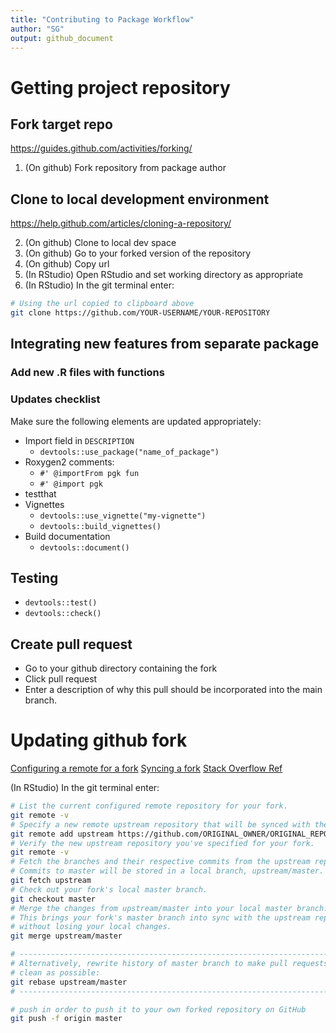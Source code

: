 ```yaml
---
title: "Contributing to Package Workflow"
author: "SG"
output: github_document
---
```


# Getting project repository

## Fork target repo

<https://guides.github.com/activities/forking/>

1. (On github) Fork repository from package author

## Clone to local development environment

<https://help.github.com/articles/cloning-a-repository/>

2. (On github) Clone to local dev space
3. (On github) Go to your forked version of the repository
4. (On github) Copy url
5. (In RStudio) Open RStudio and set working directory as appropriate
6. (In RStudio) In the git terminal enter:

```bash

# Using the url copied to clipboard above
git clone https://github.com/YOUR-USERNAME/YOUR-REPOSITORY

```

## Integrating new features from separate package

### Add new .R files with functions

### Updates checklist

Make sure the following elements are updated appropriately:

* Import field in `DESCRIPTION`
  * `devtools::use_package("name_of_package")`
* Roxygen2 comments:
  * `#' @importFrom pgk fun`
  * `#' @import pgk`
* testthat
* Vignettes
  * `devtools::use_vignette("my-vignette")`
  * `devtools::build_vignettes()`
* Build documentation
  * `devtools::document()`

## Testing

* `devtools::test()`
* `devtools::check()`

## Create pull request

* Go to your github directory containing the fork
* Click pull request
* Enter a description of why this pull should be incorporated into the 
main branch.

# Updating github fork

[Configuring a remote for a fork](https://help.github.com/articles/configuring-a-remote-for-a-fork/)
[Syncing a fork](https://help.github.com/articles/syncing-a-fork/)
[Stack Overflow Ref](https://stackoverflow.com/questions/7244321/how-do-i-update-a-github-forked-repository)

(In RStudio) In the git terminal enter:

```bash

# List the current configured remote repository for your fork.
git remote -v
# Specify a new remote upstream repository that will be synced with the fork.
git remote add upstream https://github.com/ORIGINAL_OWNER/ORIGINAL_REPOSITORY.git
# Verify the new upstream repository you've specified for your fork.
git remote -v
# Fetch the branches and their respective commits from the upstream repository. 
# Commits to master will be stored in a local branch, upstream/master.
git fetch upstream
# Check out your fork's local master branch.
git checkout master
# Merge the changes from upstream/master into your local master branch. 
# This brings your fork's master branch into sync with the upstream repository, 
# without losing your local changes.
git merge upstream/master

# -----------------------------------------------------------------------------
# Alternatively, rewrite history of master branch to make pull requests as 
# clean as possible:
git rebase upstream/master
# -----------------------------------------------------------------------------

# push in order to push it to your own forked repository on GitHub
git push -f origin master

```

